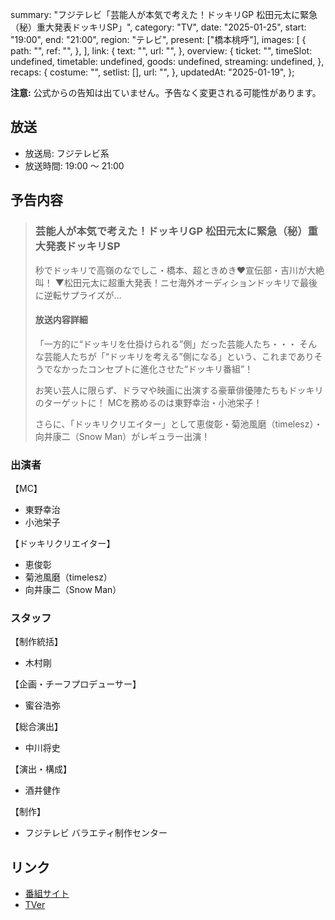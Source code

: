   summary: "フジテレビ「芸能人が本気で考えた！ドッキリGP 松田元太に緊急（秘）重大発表ドッキリSP」",
  category: "TV",
  date: "2025-01-25",
  start: "19:00",
  end: "21:00",
  region: "テレビ",
  present: ["橋本桃呼"],
  images: [
    {
      path: "",
      ref: "",
    },
  ],
  link: {
    text: "",
    url: "",
  },
  overview: {
    ticket: "",
    timeSlot: undefined,
    timetable: undefined,
    goods: undefined,
    streaming: undefined,
  },
  recaps: {
    costume: "",
    setlist: [],
    url: "",
  },
  updatedAt: "2025-01-19",
};

**注意:** 公式からの告知は出ていません。予告なく変更される可能性があります。

## 放送

- 放送局: フジテレビ系
- 放送時間: 19:00 〜 21:00

## 予告内容

> ### 芸能人が本気で考えた！ドッキリGP 松田元太に緊急（秘）重大発表ドッキリSP
>
> 秒でドッキリで高嶺のなでしこ・橋本、超ときめき♥宣伝部・吉川が大絶叫！
> ▼松田元太に超重大発表！ニセ海外オーディションドッキリで最後に逆転サプライズが…
>
> #### 放送内容詳細
>
> 「一方的に“ドッキリを仕掛けられる”側」だった芸能人たち・・・
> そんな芸能人たちが「“ドッキリを考える”側になる」という、これまでありそうでなかったコンセプトに進化させた“ドッキリ番組”！
>
> お笑い芸人に限らず、ドラマや映画に出演する豪華俳優陣たちもドッキリのターゲットに！
> MCを務めるのは東野幸治・小池栄子！
>
> さらに、「ドッキリクリエイター」として恵俊彰・菊池風磨（timelesz）・向井康二（Snow Man）がレギュラー出演！

### 出演者

【MC】

- 東野幸治
- 小池栄子

【ドッキリクリエイター】

- 恵俊彰
- 菊池風磨（timelesz）
- 向井康二（Snow Man）

### スタッフ

【制作統括】

- 木村剛

【企画・チーフプロデューサー】

- 蜜谷浩弥

【総合演出】

- 中川将史

【演出・構成】

- 酒井健作

【制作】

- フジテレビ バラエティ制作センター

## リンク

- [番組サイト](https://www.fujitv.co.jp/dokkirigp/)
- [TVer](https://tver.jp/series/sr8y9zb5qo)
